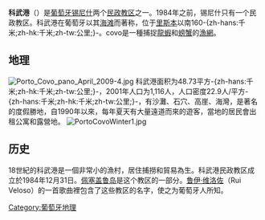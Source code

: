 {{Infobox Parish PT
 | official_name      = Porto Covo
 | image_shield = SNS-portocovo.png
 | image_location     = LocalFregSines-PortoCovo.svg
 | municipality       = [[錫尼什|錫尼什]]
 | area_total         = 48.73
 | population_total   = 1400
| population_as_of = 2008
 | population_density = auto
 | website            = 
}}
'''科武港'''（{{lang-pt|'''Porto Covo'''}}）是[[葡萄牙|葡萄牙]][[锡尼什|锡尼什]]两个[[民政教区|民政教区]]之一。1984年之前，锡尼什只有一个民政教区。科武港在葡萄牙以其[[海滩|海滩]]而著称，位于[[里斯本|里斯本]]以南160-{zh-hans:千米;zh-hk:千米;zh-tw:公里;}-。covo是一種捕捉[[龍蝦|龍蝦]]和[[螃蟹|螃蟹]]的[[漁網|漁網]]。

== 地理 ==
[[File:Porto_Covo_pano_April_2009-4.jpg|thumb]]
科武港面积为48.73平方-{zh-hans:千米;zh-hk:千米;zh-tw:公里;}-，2001年人口为1,116人，人口密度22.9人/平方-{zh-hans:千米;zh-hk:千米;zh-tw:公里;}-，有沙灘、石穴、高崖、海灣，是著名的度假勝地，自1990年以來，每年夏天有大量遠道而來的遊客，當地的居民會出租公寓和露營地。
[[File:PortoCovoWinter1.jpg|thumb]]

== 历史 ==
18世紀的科武港是一個非常小的漁村，居住捕撈和貿易為生。科武港民政教区成立於1984年12月31日。[[佩塞盖鲁岛|佩塞盖鲁岛]]是这个教区的一部分。[[鲁伊·维洛佐|鲁伊·维洛佐]]（Rui Veloso）的一首歌曲裡包含了这些教区的名字，使之为葡萄牙人所知。

{{Commonscat|Porto Covo}}

{{coord|37|51|06|N|8|47|31|W|display=title|region:PT-15_type:city(1160)_source:dewiki}}

{{DEFAULTSORT:Porto Covo}}
{{Portugal-stub}}

[[Category:葡萄牙地理|Category:葡萄牙地理]]